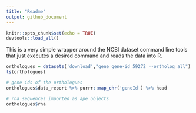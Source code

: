 ```yaml
---
title: "Readme"
output: github_document
---
```


```r
knitr::opts_chunk$set(echo = TRUE)
devtools::load_all()
```

This is a very simple wrapper around the NCBI dataset command line
tools that just executes a desired command and reads the data into R.

```r
orthologues = datasets('download',"gene gene-id 59272 --ortholog all")
ls(orthologues)

# gene ids of the orthologues
orthologues$data_report %>% purrr::map_chr('geneId') %>% head

# rna sequences imported as ape objects
orthologues$rna
```
